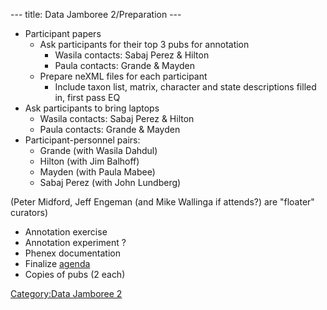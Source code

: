 ---
title: Data Jamboree 2/Preparation
---

*Participant papers
**Ask participants for their top 3 pubs for annotation
***Wasila contacts: Sabaj Perez & Hilton
***Paula contacts: Grande & Mayden
**Prepare neXML files for each participant
***Include taxon list, matrix, character and state descriptions filled in, first pass EQ
*Ask participants to bring laptops
**Wasila contacts: Sabaj Perez & Hilton
**Paula contacts: Grande & Mayden
*Participant-personnel pairs:
**Grande (with Wasila Dahdul)
**Hilton (with Jim Balhoff)
**Mayden (with Paula Mabee)
**Sabaj Perez (with John Lundberg)
(Peter Midford, Jeff Engeman (and Mike Wallinga if attends?) are "floater" curators)
*Annotation exercise
*Annotation experiment ?
*Phenex documentation
*Finalize [[Data_Jamboree_2/agenda|agenda]]
*Copies of pubs (2 each)

[[Category:Data Jamboree 2]]